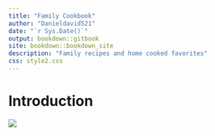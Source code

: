 ```yaml
--- 
title: "Family Cookbook"
author: "Danieldavid521"
date: "`r Sys.Date()`"
output: bookdown::gitbook
site: bookdown::bookdown_site
description: "Family recipes and home cooked favorites"
css: style2.css
---
```


# Introduction {-}


 
![](images/cover.jpg)





